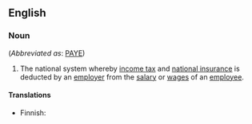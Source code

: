 ==English==

===Noun===
{{wikipedia|PAYE}}
{{en-noun|sg=[[pay]] as you [[earn]]|-}} (''Abbreviated as'': [[PAYE]])

#{{British}} The national system whereby [[income tax]] and [[national insurance]] is deducted by an [[employer]] from the [[salary]] or [[wages]] of an [[employee]].

====Translations====
{{trans-top|deduction of tax from salary}}
* Finnish: {{t+|fi|ennakonpidätys}}
{{trans-mid}}
{{trans-bottom}}